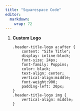 ```yaml
---
title: "Squarespace Code"
editor: 
  markdown: 
    wrap: 72
---
```


1.  **Custom Logo**

        .header-title-logo a:after {
            content: "Site Title";
            display: inline-block;
            font-size: 24px;
            font-family: Poppins;
            color: black;
            text-align: center;
            vertical-align:middle;
            font-weight:900;
            padding-left: 20px;
        }
        .header-title-logo img {
            vertical-align: middle;
        }
